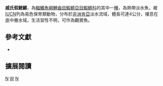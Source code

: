 {{Speciesbox 
| taxon = Nothobranchius willerti
| status = VU
| status_system = IUCN3.1
| authority =  [[Wildekamp|Wildekamp]], 1992
| synonyms = 
}}
'''威氏假鰓鱂'''，為[[輻鰭魚綱|輻鰭魚綱]][[鯉齒目|鯉齒目]][[鰕鱂亞目|鰕鱂亞目]][[鰕鱂科|鰕鱂科]]的其中一[[種|種]]，為熱帶淡水魚，被[[IUCN|IUCN]]列為易危保育類動物，分布於[[非洲|非洲]][[肯亞|肯亞]]淡水流域，體長可達4公分，棲息在底中層水域，生活習性不明，可作為觀賞魚。
== 參考文獻 ==
*{{FishBase_species|genus=Nothobranchius|species=willerti|year=2014|month=8}}

== 擴展閱讀 ==
{{refbegin}}
{{wikispecies-inline|Nothobranchius willerti|威氏假鰓鱂}}
{{refend}}
{{Taxonbar|from=Q1940136}}

[[Category:觀賞魚|N]]
[[Category:假鰓鱂屬|W]]
[[Category:1992年描述的鱼类|N]]